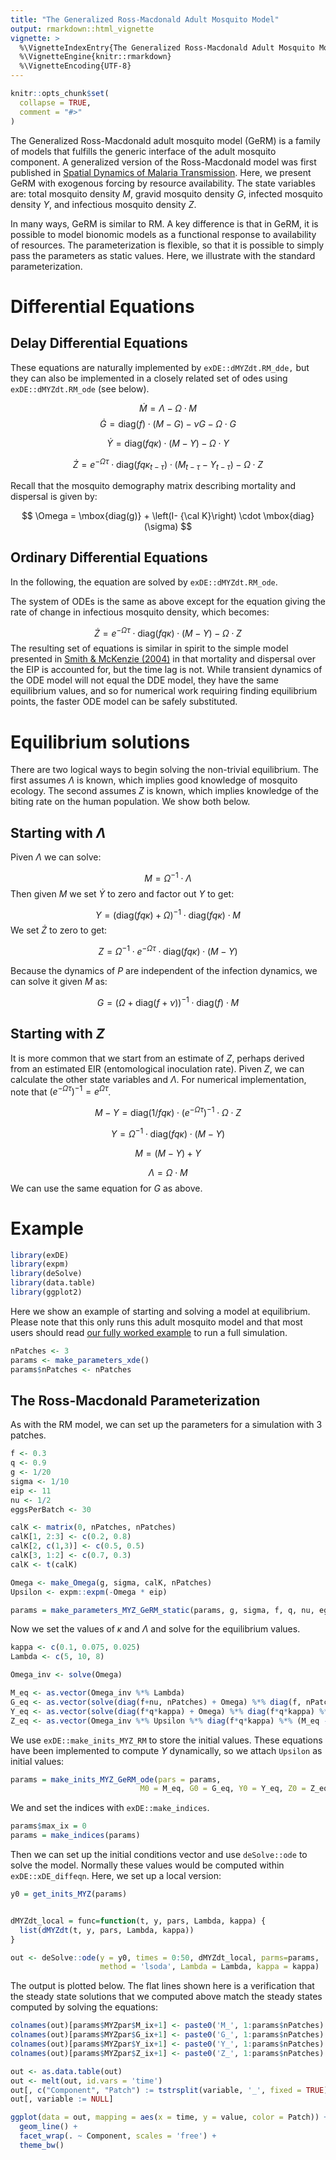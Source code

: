 ```yaml
---
title: "The Generalized Ross-Macdonald Adult Mosquito Model"
output: rmarkdown::html_vignette
vignette: >
  %\VignetteIndexEntry{The Generalized Ross-Macdonald Adult Mosquito Model}
  %\VignetteEngine{knitr::rmarkdown}
  %\VignetteEncoding{UTF-8}
---
```


```r
knitr::opts_chunk$set(
  collapse = TRUE,
  comment = "#>"
)
```

The Generalized Ross-Macdonald adult mosquito model (GeRM) is a family of models that fulfills the generic interface of the adult mosquito component. A generalized version of the Ross-Macdonald model was first published in [Spatial Dynamics of Malaria Transmission](https://www.medrxiv.org/content/10.1101/2022.11.07.22282044v1). Here, we present GeRM  with exogenous forcing by resource availability. The state variables are: total mosquito density $M$, gravid mosquito density $G$, infected mosquito density $Y$, and infectious mosquito density $Z$. 

In many ways, GeRM is similar to RM. A key difference is that in GeRM, it is possible to model bionomic models as a functional response to availability of resources. The parameterization is flexible, so that it is possible to simply pass the parameters as static values. Here, we illustrate with the standard parameterization. 

# Differential Equations

## Delay Differential Equations

These equations are naturally implemented by `exDE::dMYZdt.RM_dde,` but they can also be implemented in a closely related set of odes using `exDE::dMYZdt.RM_ode` (see below). 

$$
\dot{M} = \Lambda - \Omega\cdot M 
$$
$$
\dot{G} = \mbox{diag}(f) \cdot (M-G) - \nu G -  \Omega \cdot G
$$

$$
\dot{Y} = \mbox{diag}(fq\kappa) \cdot (M-Y) - \Omega \cdot Y
$$

$$
\dot{Z} = e^{-\Omega \tau} \cdot \mbox{diag}(fq\kappa_{t-\tau}) \cdot (M_{t-\tau}-Y_{t-\tau}) - \Omega \cdot Z
$$

Recall that the mosquito demography matrix describing mortality and dispersal is given by:

$$
\Omega =  \mbox{diag(g)} + \left(I- {\cal K}\right) \cdot \mbox{diag}(\sigma)
$$

## Ordinary Differential Equations

In the following, the equation are solved by `exDE::dMYZdt.RM_ode`.

The system of ODEs is the same as above except for the equation giving the rate of change in infectious mosquito density, which becomes:

$$
\dot{Z} = e^{-\Omega \tau} \cdot \mbox{diag}(fq\kappa) \cdot (M-Y) - \Omega \cdot Z
$$
The resulting set of equations is similar in spirit to the simple model presented in
[Smith & McKenzie (2004)](https://malariajournal.biomedcentral.com/articles/10.1186/1475-2875-3-13) in that
mortality and dispersal over the EIP is accounted for, but the time lag is not. While
transient dynamics of the ODE model will not equal the DDE model, they have the same
equilibrium values, and so for numerical work requiring finding equilibrium points, the faster
ODE model can be safely substituted.

# Equilibrium solutions

There are two logical ways to begin solving the non-trivial equilibrium. The first
assumes $\Lambda$ is known, which implies good knowledge of mosquito ecology. The
second assumes $Z$ is known, which implies knowledge of the biting rate on the
human population. We show both below.

## Starting with $\Lambda$

Piven $\Lambda$ we can solve:

$$
M = \Omega^{-1} \cdot \Lambda
$$
Then given $M$ we set $\dot{Y}$ to zero and factor out $Y$ to get:

$$
Y = (\mbox{diag}(fq\kappa) + \Omega)^{-1} \cdot \mbox{diag}(fq\kappa) \cdot M
$$
We set $\dot{Z}$ to zero to get:

$$
Z = \Omega^{-1} \cdot e^{-\Omega \tau} \cdot \mbox{diag}(fq\kappa) \cdot (M-Y)
$$

Because the dynamics of $P$ are independent of the infection dynamics, we can solve it given $M$ as:

$$
G = (\Omega + \mbox{diag}(f+\nu))^{-1} \cdot \mbox{diag}(f) \cdot M
$$

## Starting with $Z$

It is more common that we start from an estimate of $Z$, perhaps derived from an estimated EIR (entomological inoculation rate). Piven $Z$, we can calculate the other state variables and $\Lambda$. For numerical implementation, note that $(e^{-\Omega\tau})^{-1} = e^{\Omega\tau}$.

$$
M-Y = \mbox{diag}(1/fq\kappa) \cdot (e^{-\Omega\tau})^{-1} \cdot \Omega \cdot Z
$$

$$
Y = \Omega^{-1} \cdot \mbox{diag}(fq\kappa) \cdot (M-Y)
$$

$$
M = (M - Y) + Y
$$

$$
\Lambda = \Omega \cdot M
$$
We can use the same equation for $G$ as above.

# Example

```r
library(exDE)
library(expm)
library(deSolve)
library(data.table)
library(ggplot2)
```

Here we show an example of starting and solving a model at equilibrium. Please note that this only
runs this adult mosquito model and that most users should read [our fully worked example](ex_534.html)
to run a full simulation.

```r
nPatches <- 3
params <- make_parameters_xde()
params$nPatches <- nPatches
```

## The Ross-Macdonald Parameterization 

As with the RM model, we can set up the parameters for a simulation with 3 patches.

```r
f <- 0.3
q <- 0.9
g <- 1/20
sigma <- 1/10
eip <- 11
nu <- 1/2
eggsPerBatch <- 30

calK <- matrix(0, nPatches, nPatches)
calK[1, 2:3] <- c(0.2, 0.8)
calK[2, c(1,3)] <- c(0.5, 0.5)
calK[3, 1:2] <- c(0.7, 0.3)
calK <- t(calK)

Omega <- make_Omega(g, sigma, calK, nPatches)
Upsilon <- expm::expm(-Omega * eip)

params = make_parameters_MYZ_GeRM_static(params, g, sigma, f, q, nu, eggsPerBatch, eip, calK, "ode")
```


Now we set the values of $\kappa$ and $\Lambda$ and solve for the equilibrium values.

```r
kappa <- c(0.1, 0.075, 0.025)
Lambda <- c(5, 10, 8)

Omega_inv <- solve(Omega)

M_eq <- as.vector(Omega_inv %*% Lambda)
G_eq <- as.vector(solve(diag(f+nu, nPatches) + Omega) %*% diag(f, nPatches) %*% M_eq)
Y_eq <- as.vector(solve(diag(f*q*kappa) + Omega) %*% diag(f*q*kappa) %*% M_eq)
Z_eq <- as.vector(Omega_inv %*% Upsilon %*% diag(f*q*kappa) %*% (M_eq - Y_eq))
```

We use `exDE::make_inits_MYZ_RM` to store the initial values. These equations have been implemented to compute $\Upsilon$ dynamically, so we attach `Upsilon` as initial values:

```r
params = make_inits_MYZ_GeRM_ode(pars = params, 
                             M0 = M_eq, G0 = G_eq, Y0 = Y_eq, Z0 = Z_eq)
```

We and set the indices with `exDE::make_indices`. 

```r
params$max_ix = 0 
params = make_indices(params)
```

Then we can set up the initial conditions vector and use `deSolve::ode` to solve the model.  Normally these values would be computed within `exDE::xDE_diffeqn`. Here, we set up a local version: 

```r
y0 = get_inits_MYZ(params) 


dMYZdt_local = func=function(t, y, pars, Lambda, kappa) {
  list(dMYZdt(t, y, pars, Lambda, kappa))
}

out <- deSolve::ode(y = y0, times = 0:50, dMYZdt_local, parms=params, 
                    method = 'lsoda', Lambda = Lambda, kappa = kappa) 
```

The output is plotted below. The flat lines shown here is a verification that the steady state solutions that we computed above match the steady states computed by solving the equations: 

```r
colnames(out)[params$MYZpar$M_ix+1] <- paste0('M_', 1:params$nPatches)
colnames(out)[params$MYZpar$G_ix+1] <- paste0('G_', 1:params$nPatches)
colnames(out)[params$MYZpar$Y_ix+1] <- paste0('Y_', 1:params$nPatches)
colnames(out)[params$MYZpar$Z_ix+1] <- paste0('Z_', 1:params$nPatches)

out <- as.data.table(out)
out <- melt(out, id.vars = 'time')
out[, c("Component", "Patch") := tstrsplit(variable, '_', fixed = TRUE)]
out[, variable := NULL]

ggplot(data = out, mapping = aes(x = time, y = value, color = Patch)) +
  geom_line() +
  facet_wrap(. ~ Component, scales = 'free') +
  theme_bw()
```
